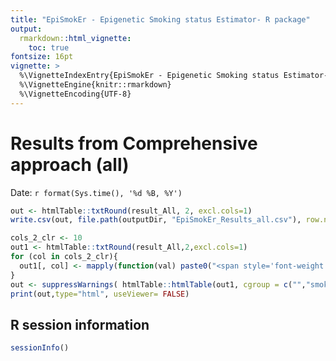 ```yaml
---
title: "EpiSmokEr - Epigenetic Smoking status Estimator- R package"
output:
  rmarkdown::html_vignette:
    toc: true
fontsize: 16pt
vignette: >
  %\VignetteIndexEntry{EpiSmokEr - Epigenetic Smoking status Estimator- R package}
  %\VignetteEngine{knitr::rmarkdown}
  %\VignetteEncoding{UTF-8}
---
```


# Results from Comprehensive approach (all)
Date: `r format(Sys.time(), '%d %B, %Y')` 

```r
out <- htmlTable::txtRound(result_All, 2, excl.cols=1)
write.csv(out, file.path(outputDir, "EpiSmokEr_Results_all.csv"), row.names=FALSE)
```

```r
cols_2_clr <- 10
out1 <- htmlTable::txtRound(result_All,2,excl.cols=1)
for (col in cols_2_clr){
  out1[, col] <- mapply(function(val) paste0("<span style='font-weight: 900; color: #0000CD'>",val,"</span>"), val = out1[,col], USE.NAMES = FALSE)
}
out <- suppressWarnings( htmlTable::htmlTable(out1, cgroup = c("","smokingScore","methylationScore","smokingStatus",rep(NA,6)),n.cgroup = c(rep(1,3),7,rep(FALSE,6)), rnames=FALSE, col.columns = c(rep("none",3),rep("#EFEFF0", 7)), align ='lccccc', padding.rgroup = "&nbsp;&nbsp;",  escape.html = FALSE))
print(out,type="html", useViewer= FALSE)
```

## R session information
```r
sessionInfo()
```
